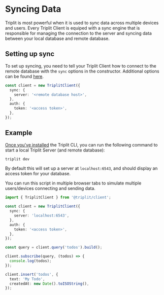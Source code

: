 # Syncing Data

Triplit is most powerful when it is used to sync data across multiple devices and users. Every Triplit Client is equiped with a sync engine that is responsible for managing the connection to the server and syncing data between your local database and remote database.

## Setting up sync

To set up syncing, you need to tell your Triplit Client how to connect to the remote database with the `sync` options in the constructor. Additional options can be found [here](/client-options).

```typescript
const client = new TriplitClient({
  sync: {
    server: '<remote database host>',
  },
  auth: {
    token: '<access token>',
  },
});
```

## Example

[Once you've installed](/getting-started) the Triplit CLI, you can run the following command to start a local Triplit Server (and remote database):

```bash
triplit dev
```

By default this will set up a server at `localhost:6543`, and should display an access token for your database.

You can run this script in multiple browser tabs to simulate multiple users/devices connecting and sending data.

```typescript
import { TriplitClient } from '@triplit/client';

const client = new TriplitClient({
  sync: {
    server: 'localhost:6543',
  },
  auth: {
    token: '<access token>',
  },
});

const query = client.query('todos').build();

client.subscribe(query, (todos) => {
  console.log(todos);
});

client.insert('todos', {
  text: 'My Todo',
  createdAt: new Date().toISOString(),
});
```
